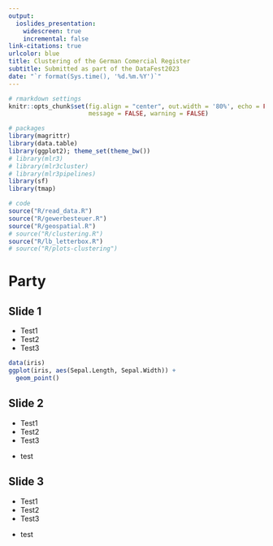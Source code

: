 ```yaml
---
output:
  ioslides_presentation:
    widescreen: true
    incremental: false
link-citations: true
urlcolor: blue
title: Clustering of the German Comercial Register
subtitle: Submitted as part of the DataFest2023
date: "`r format(Sys.time(), '%d.%m.%Y')`"
---
```


<style>
.build > * {
    -webkit-transition: opacity 0ms ease-in-out;
    -webkit-transition-delay: 0ms;
    -moz-transition: opacity 0ms ease-in-out 0ms;
    -o-transition: opacity 0ms ease-in-out 0ms;
    transition: opacity 0ms ease-in-out 0ms;
}
slides > slide.title-slide hgroup h1,
slides > slide.title-slide hgroup h2,
slides > slide.title-slide p,
slides > slide,
slides > slide hgroup h2 {
    color: black;
}
slides > slide.dark hgroup h2 {
    color: black;
    font-size: 72px;
    letter-spacing: 10;
}
table {
    caption-side: bottom
}
slides > slide:not(.nobackground):after {
  content: '';
}
</style>


```r
# rmarkdown settings
knitr::opts_chunk$set(fig.align = "center", out.width = '80%', echo = FALSE, cache = FALSE,
                      message = FALSE, warning = FALSE)

# packages
library(magrittr)
library(data.table)
library(ggplot2); theme_set(theme_bw())
# library(mlr3)
# library(mlr3cluster)
# library(mlr3pipelines)
library(sf)
library(tmap)

# code
source("R/read_data.R")
source("R/gewerbesteuer.R")
source("R/geospatial.R")
# source("R/clustering.R")
source("R/lb_letterbox.R")
# source("R/plots-clustering")
```

# Party

## Slide 1

<div class="notes">
* Test1
* Test2
* Test3
</div>

```r
data(iris)
ggplot(iris, aes(Sepal.Length, Sepal.Width)) +
  geom_point()
```

## Slide 2

<div class="notes">
* Test1
* Test2
* Test3
</div>

* test

## Slide 3

<div class="notes">
* Test1
* Test2
* Test3
</div>

* test

